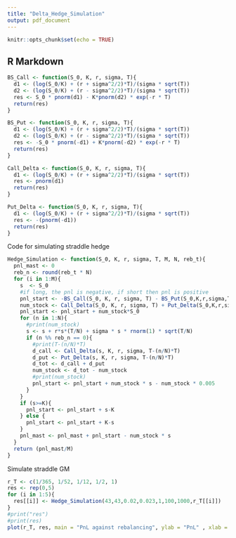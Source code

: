 ```yaml
---
title: "Delta_Hedge_Simulation"
output: pdf_document
---
```


```r
knitr::opts_chunk$set(echo = TRUE)
```

## R Markdown
```r
BS_Call <- function(S_0, K, r, sigma, T){
  d1 <- (log(S_0/K) + (r + sigma^2/2)*T)/(sigma * sqrt(T)) 
  d2 <- (log(S_0/K) + (r - sigma^2/2)*T)/(sigma * sqrt(T)) 
  res <- S_0 * pnorm(d1) - K*pnorm(d2) * exp(-r * T)
  return(res)
}

BS_Put <- function(S_0, K, r, sigma, T){
  d1 <- (log(S_0/K) + (r + sigma^2/2)*T)/(sigma * sqrt(T)) 
  d2 <- (log(S_0/K) + (r - sigma^2/2)*T)/(sigma * sqrt(T)) 
  res <- -S_0 * pnorm(-d1) + K*pnorm(-d2) * exp(-r * T)
  return(res)
}

Call_Delta <- function(S_0, K, r, sigma, T){
  d1 <- (log(S_0/K) + (r + sigma^2/2)*T)/(sigma * sqrt(T)) 
  res <- pnorm(d1)
  return(res)
}

Put_Delta <- function(S_0, K, r, sigma, T){
  d1 <- (log(S_0/K) + (r + sigma^2/2)*T)/(sigma * sqrt(T)) 
  res <- -(pnorm(-d1))
  return(res)
}
```

Code for simulating straddle hedge
```r
Hedge_Simulation <- function(S_0, K, r, sigma, T, M, N, reb_t){
  pnl_mast <- 0
  reb_n <- round(reb_t * N)
  for (i in 1:M){
    s  <- S_0
    #if long, the pnl is negative, if short then pnl is positive
    pnl_start <- -BS_Call(S_0, K, r, sigma, T) - BS_Put(S_0,K,r,sigma,T)
    num_stock <- Call_Delta(S_0, K, r, sigma, T) + Put_Delta(S_0,K,r,sigma, T)
    pnl_start <- pnl_start + num_stock*S_0
    for (n in 1:N){
      #print(num_stock)
      s <- s + r*s*(T/N) + sigma * s * rnorm(1) * sqrt(T/N)
      if (n %% reb_n == 0){
        #print(T-(n/N)*T)
        d_call <- Call_Delta(s, K, r, sigma, T-(n/N)*T)
        d_put <- Put_Delta(s, K, r, sigma, T-(n/N)*T)
        d_tot <- d_call + d_put
        num_stock <- d_tot - num_stock 
        #print(num_stock)
        pnl_start <- pnl_start + num_stock * s - num_stock * 0.005
      }
    }
    if (s>=K){
      pnl_start <- pnl_start + s-K
    } else {
      pnl_start <- pnl_start + K-s
    }
    pnl_mast <- pnl_mast + pnl_start - num_stock * s
  }
  return (pnl_mast/M)
}
```

Simulate straddle GM
```r
r_T <- c(1/365, 1/52, 1/12, 1/2, 1)
res <- rep(0,5)
for (i in 1:5){
  res[[i]] <- Hedge_Simulation(43,43,0.02,0.023,1,100,1000,r_T[[i]])
}
#print("res")
#print(res)
plot(r_T, res, main = "PnL against rebalancing", ylab = "PnL" , xlab = "rebalance period", type = "l", col = "blue")


```



